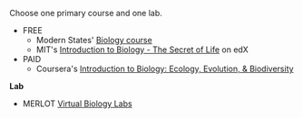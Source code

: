 
<CourseCard title="Introduction to Biology">

Choose one primary course and one lab.

- FREE
  - Modern States' [Biology course](https://modernstates.org/course/biology/)
  - MIT's [Introduction to Biology - The Secret of Life](https://www.edx.org/course/introduction-to-biology-the-secret-of-life-3) on edX
- PAID
  - Coursera's [Introduction to Biology: Ecology, Evolution, & Biodiversity](https://www.coursera.org/specializations/introduction-to-biology?)

**Lab**

- MERLOT [Virtual Biology Labs](https://virtuallabs.merlot.org/vl_biology.html)

</CourseCard>
